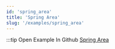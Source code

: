 ```yaml
---
id: 'spring_area'
title: 'Spring Area'
slug: '/examples/spring_area'
---
```


<README />

:::tip Open Example In Github
[Spring Area](https://github.com/facebookresearch/diffkt/tree/main/kotlin/examples/src/main/kotlin/examples/springArea)
